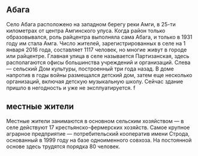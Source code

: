 

## Абага

Село Абага расположено на западном берегу реки Амги, в 25-ти километрах от центра Амгинского улуса. Когда район только образовывался, роль райцентра выполняла сама Абага, и только в 1931 году им стала Амга. Число жителей, зарегистрированных в селе на 1 января 2016 года, составляет 1117 человек, но многие живут в городе или райцентре.
Главная улица в селе называется Партизанская, здесь располагаются офисы большинства учреждений и организаций. Слева — сельский Дом культуры, построенный три года назад. В доме напротив в годы войны размещался детский дом, затем еще несколько организаций, включая детскую музыкальную школу. Сейчас здание пришло в негодность и уже не эксплуатируется.
f


<Screenshot src={customThemeImage} alt="Custom theme" />

## местные жители
Местные жители занимаются в основном сельским хозяйством — в селе действуют 17 крестьянско-фермерских хозяйств. Самое крупное аграрное предприятие — потребительский кооператив имени Строда, основанный в 1999 году на базе одноименного совхоза. На постоянной основе здесь трудятся порядка 80 человек.
